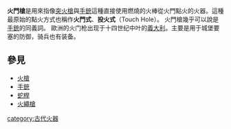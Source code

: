 {{Primarysources|time=2015-12-14T03:07:07+00:00}}
'''火門槍'''是用來指像[[突火槍|突火槍]]與[[手銃|手銃]]這種直接使用燃燒的火棒從火門點火的火器。這種最原始的點火方式也稱作'''火門式'''、'''投火式'''（Touch Hole）。
火門槍幾乎可以說是[[手銃|手銃]]的同義詞。
歐洲的火门枪出现于十四世纪中叶的[[義大利|義大利]]。主要是用于城堡要塞的防御，骑兵也有装备。

==參見==
*[[火槍|火槍]]
*[[手銃|手銃]]
*[[蛇桿|蛇桿]]
*[[火繩槍|火繩槍]]

[[category:古代火器|category:古代火器]]